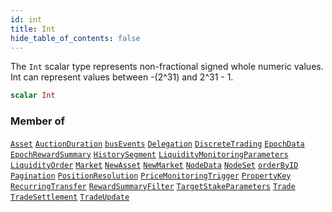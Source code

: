 ```yaml
---
id: int
title: Int
hide_table_of_contents: false
---
```








The `Int` scalar type represents non-fractional signed whole numeric values. Int can represent values between -(2^31) and 2^31 - 1.

```graphql
scalar Int
```




### Member of

[`Asset`](/mainnet/api/graphql/objects/asset)  <Badge class="secondary" text="object"/><Bullet />[`AuctionDuration`](/mainnet/api/graphql/objects/auction-duration)  <Badge class="secondary" text="object"/><Bullet />[`busEvents`](/mainnet/api/graphql/subscriptions/bus-events)  <Badge class="secondary" text="subscription"/><Bullet />[`Delegation`](/mainnet/api/graphql/objects/delegation)  <Badge class="secondary" text="object"/><Bullet />[`DiscreteTrading`](/mainnet/api/graphql/objects/discrete-trading)  <Badge class="secondary" text="object"/><Bullet />[`EpochData`](/mainnet/api/graphql/objects/epoch-data)  <Badge class="secondary" text="object"/><Bullet />[`EpochRewardSummary`](/mainnet/api/graphql/objects/epoch-reward-summary)  <Badge class="secondary" text="object"/><Bullet />[`HistorySegment`](/mainnet/api/graphql/objects/history-segment)  <Badge class="secondary" text="object"/><Bullet />[`LiquidityMonitoringParameters`](/mainnet/api/graphql/objects/liquidity-monitoring-parameters)  <Badge class="secondary" text="object"/><Bullet />[`LiquidityOrder`](/mainnet/api/graphql/objects/liquidity-order)  <Badge class="secondary" text="object"/><Bullet />[`Market`](/mainnet/api/graphql/objects/market)  <Badge class="secondary" text="object"/><Bullet />[`NewAsset`](/mainnet/api/graphql/objects/new-asset)  <Badge class="secondary" text="object"/><Bullet />[`NewMarket`](/mainnet/api/graphql/objects/new-market)  <Badge class="secondary" text="object"/><Bullet />[`NodeData`](/mainnet/api/graphql/objects/node-data)  <Badge class="secondary" text="object"/><Bullet />[`NodeSet`](/mainnet/api/graphql/objects/node-set)  <Badge class="secondary" text="object"/><Bullet />[`orderByID`](/mainnet/api/graphql/queries/order-by-id)  <Badge class="secondary" text="query"/><Bullet />[`Pagination`](/mainnet/api/graphql/inputs/pagination)  <Badge class="secondary" text="input"/><Bullet />[`PositionResolution`](/mainnet/api/graphql/objects/position-resolution)  <Badge class="secondary" text="object"/><Bullet />[`PriceMonitoringTrigger`](/mainnet/api/graphql/objects/price-monitoring-trigger)  <Badge class="secondary" text="object"/><Bullet />[`PropertyKey`](/mainnet/api/graphql/objects/property-key)  <Badge class="secondary" text="object"/><Bullet />[`RecurringTransfer`](/mainnet/api/graphql/objects/recurring-transfer)  <Badge class="secondary" text="object"/><Bullet />[`RewardSummaryFilter`](/mainnet/api/graphql/inputs/reward-summary-filter)  <Badge class="secondary" text="input"/><Bullet />[`TargetStakeParameters`](/mainnet/api/graphql/objects/target-stake-parameters)  <Badge class="secondary" text="object"/><Bullet />[`Trade`](/mainnet/api/graphql/objects/trade)  <Badge class="secondary" text="object"/><Bullet />[`TradeSettlement`](/mainnet/api/graphql/objects/trade-settlement)  <Badge class="secondary" text="object"/><Bullet />[`TradeUpdate`](/mainnet/api/graphql/objects/trade-update)  <Badge class="secondary" text="object"/>



